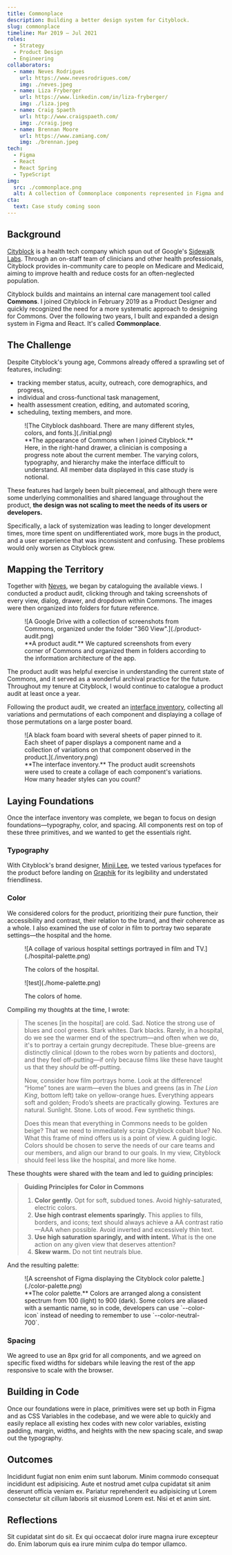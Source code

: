 ```yaml
---
title: Commonplace
description: Building a better design system for Cityblock.
slug: commonplace
timeline: Mar 2019 – Jul 2021
roles:
  - Strategy
  - Product Design
  - Engineering
collaborators:
  - name: Neves Rodrigues
    url: https://www.nevesrodrigues.com/
    img: ./neves.jpeg
  - name: Liza Fryberger
    url: https://www.linkedin.com/in/liza-fryberger/
    img: ./liza.jpeg
  - name: Craig Spaeth
    url: http://www.craigspaeth.com/
    img: ./craig.jpeg
  - name: Brennan Moore
    url: https://www.zamiang.com/
    img: ./brennan.jpeg
tech:
  - Figma
  - React
  - React Spring
  - TypeScript
img:
  src: ./commonplace.png
  alt: A collection of Commonplace components represented in Figma and in code.
cta:
  text: Case study coming soon
---
```



## Background

[Cityblock](https://www.cityblock.com/) is a health tech company which spun out of Google's [Sidewalk Labs](https://www.sidewalklabs.com/). Through an on-staff team of clinicians and other health professionals, Cityblock provides in-community care to people on Medicare and Medicaid, aiming to improve health and reduce costs for an often-neglected population.

Cityblock builds and maintains an internal care management tool called **Commons**. I joined Cityblock in February 2019 as a Product Designer and quickly recognized the need for a more systematic approach to designing for Commons. Over the following two years, I built and expanded a design system in Figma and React. It's called **Commonplace**.

## The Challenge

Despite Cityblock's young age, Commons already offered a sprawling set of features, including:

- tracking member status, acuity, outreach, core demographics, and progress,
- individual and cross-functional task management,
- health assessment creation, editing, and automated scoring,
- scheduling, texting members, and more.

<figure>
  ![The Cityblock dashboard. There are many different styles, colors, and
  fonts.](./initial.png)
  <figcaption>
    **The appearance of Commons when I joined Cityblock.** Here, in the
    right-hand drawer, a clinician is composing a progress note about the
    current member. The varying colors, typography, and hierarchy make the
    interface difficult to understand. All member data displayed in this case
    study is notional.
  </figcaption>
</figure>

These features had largely been built piecemeal, and although there were some underlying commonalities and shared language throughout the product, **the design was not scaling to meet the needs of its users or developers.**

Specifically, a lack of systemization was leading to longer development times, more time spent on undifferentiated work, more bugs in the product, and a user experience that was inconsistent and confusing. These problems would only worsen as Cityblock grew.

## Mapping the Territory

Together with [Neves](https://www.nevesrodrigues.com/), we began by cataloguing the available views. I conducted a product audit, clicking through and taking screenshots of every view, dialog, drawer, and dropdown within Commons. The images were then organized into folders for future reference.

<figure>
  ![A Google Drive with a collection of screenshots from Commons, organized
  under the folder "360 View".](./product-audit.png)
  <figcaption>
    **A product audit.** We captured screenshots from every corner of Commons
    and organized them in folders according to the information architecture of
    the app.
  </figcaption>
</figure>

The product audit was helpful exercise in understanding the current state of Commons, and it served as a wonderful archival practice for the future. Throughout my tenure at Cityblock, I would continue to catalogue a product audit at least once a year.

Following the product audit, we created an [interface inventory](https://bradfrost.com/blog/post/interface-inventory/), collecting all variations and permutations of each component and displaying a collage of those permutations on a large poster board.

<figure>
  ![A black foam board with several sheets of paper pinned to it. Each sheet of
  paper displays a component name and a collection of variations on that
  component observed in the product.](./inventory.png)
  <figcaption>
    **The interface inventory.** The product audit screenshots were used to
    create a collage of each component's variations. How many header styles can
    you count?
  </figcaption>
</figure>

## Laying Foundations

Once the interface inventory was complete, we began to focus on design foundations—typography, color, and spacing. All components rest on top of these three primitives, and we wanted to get the essentials right.

### Typography

With Cityblock's brand designer, [Minji Lee](https://www.linkedin.com/in/minji-lee-ba045518/), we tested various typefaces for the product before landing on [Graphik](https://commercialtype.com/catalog/graphik) for its legibility and understated friendliness.

### Color

We considered colors for the product, prioritizing their pure function, their accessibility and contrast, their relation to the brand, and their coherence as a whole. I also examined the use of color in film to portray two separate settings—the hospital and the home.

<div class="two-up half-bleed">
  <figure>
    ![A collage of various hospital settings portrayed in film and
    TV.](./hospital-palette.png)
    <figcaption>
      <p>The colors of the hospital.</p>
    </figcaption>
  </figure>
  <figure>
    ![test](./home-palette.png)
    <figcaption>
      <p>The colors of home.</p>
    </figcaption>
  </figure>
</div>

Compiling my thoughts at the time, I wrote:

> The scenes [in the hospital] are cold. Sad. Notice the strong use of blues and cool greens. Stark whites. Dark blacks. Rarely, in a hospital, do we see the warmer end of the spectrum—and often when we do, it's to portray a certain grungy decrepitude. These blue-greens are distinctly clinical (down to the robes worn by patients and doctors), and they feel off-putting—if only because films like these have taught us that they _should_ be off-putting.
>
> Now, consider how film portrays home. Look at the difference! “Home” tones are warm—even the blues and greens (as in _The Lion King_, bottom left) take on yellow-orange hues. Everything appears soft and golden; Frodo’s sheets are practically glowing. Textures are natural. Sunlight. Stone. Lots of wood. Few synthetic things.
>
> Does this mean that everything in Commons needs to be golden beige? That we need to immediately scrap Cityblock cobalt blue? No. What this frame of mind offers us is a point of view. A guiding logic. Colors should be chosen to serve the needs of our care teams and our members, and align our brand to our goals. In my view, Cityblock should feel less like the hospital, and more like home.

These thoughts were shared with the team and led to guiding principles:

> **Guiding Principles for Color in Commons**
>
> 1. **Color gently.** Opt for soft, subdued tones. Avoid highly-saturated, electric colors.
> 2. **Use high contrast elements sparingly.** This applies to fills, borders, and icons; text should always achieve a AA contrast ratio—AAA when possible. Avoid inverted and excessively thin text.
> 3. **Use high saturation sparingly, and with intent.** What is the one action on any given view that deserves attention?
> 4. **Skew warm.** Do not tint neutrals blue.

And the resulting palette:

<figure>
  ![A screenshot of Figma displaying the Cityblock color
  palette.](./color-palette.png)
  <figcaption>
    **The color palette.** Colors are arranged along a consistent spectrum from
    100 (light) to 900 (dark). Some colors are aliased with a semantic name, so
    in code, developers can use `--color-icon` instead of needing to remember to
    use `--color-neutral-700`.
  </figcaption>
</figure>

### Spacing

We agreed to use an 8px grid for all components, and we agreed on specific fixed widths for sidebars while leaving the rest of the app responsive to scale with the browser.

## Building in Code

Once our foundations were in place, primitives were set up both in Figma and as CSS Variables in the codebase, and we were able to quickly and easily replace all existing hex codes with new color variables, existing padding, margin, widths, and heights with the new spacing scale, and swap out the typography.

## Outcomes

Incididunt fugiat non enim enim sunt laborum. Minim commodo consequat incididunt est adipisicing. Aute et nostrud amet culpa cupidatat sit anim deserunt officia veniam ex. Pariatur reprehenderit eu adipisicing ut Lorem consectetur sit cillum laboris sit eiusmod Lorem est. Nisi et et anim sint.

## Reflections

Sit cupidatat sint do sit. Ex qui occaecat dolor irure magna irure excepteur do. Enim laborum quis ea irure minim culpa do tempor ullamco.
